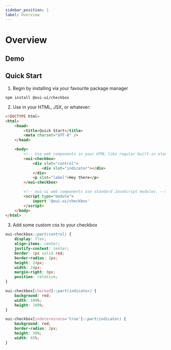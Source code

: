 ```yaml
---
sidebar_position: 1
label: Overview
---
```


# Overview


## Demo

<Checkbox />

<!-- How do I manage attributes, and pass them down to templates? -->

## Quick Start

1. Begin by installing via your favourite package manager

`npm install @oui-ui/checkbox`

2. Use in your HTML, JSX, or whatever:

```html
<!DOCTYPE html>
<html>
    <head>
        <title>Quick Start</title>
        <meta charset="UTF-8" />
    </head>

    <body>
        <!-- Use web components in your HTML like regular built-in elements. -->
        <oui-checkbox>
            <div slot="control">
                <div slot="indicator"></div>
            </div>
            <p slot="label">Hey there</p>
        </oui-checkbox>

        <!-- oui-ui web components use standard JavaScript modules. -->
        <script type="module">
            import '@oui-ui/checkbox'
        </script>
    </body>
</html>
```

3. Add some custom css to your checkbox

```css
oui-checkbox::part(control) {
    display: flex;
    align-items: center;
    justify-content: center;
    border: 1px solid red;
    border-radius: 2px;
    height: 24px;
    width: 24px;
    margin-right: 8px;
    position: relative;
}

oui-checkbox[checked]::part(indicator) {
    background: red;
    width: 100%;
    height: 100%;
}

oui-checkbox[indeterminate='true']::part(indicator) {
    background: red;
    border-radius: 2px;
    height: 30%;
    width: 65%;
}
```
